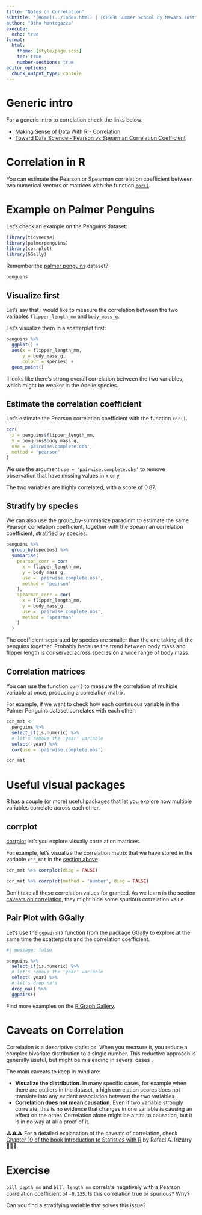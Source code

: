```yaml
---
title: "Notes on Correlation"
subtitle: '[Home](../index.html) | [CBSER Summer School by Mawazo Institute](https://mawazoinstitute.org/cbser-summer-school)'
author: "Otho Mantegazza"
execute: 
  echo: true
format:
  html:
    theme: [style/page.scss]
    toc: true
    number-sections: true
editor_options: 
  chunk_output_type: console
---
```


# Generic intro

For a generic intro to correlation check the links below:

- [Making Sense of Data With R - Correlation](https://bookdown.org/yshang/book/correlation.html)
- [Toward Data Science - Pearson vs Spearman Correlation Coefficient](https://towardsdatascience.com/clearly-explained-pearson-v-s-spearman-correlation-coefficient-ada2f473b8)

# Correlation in R

You can estimate the Pearson or Spearman correlation coefficient between two numerical vectors or matrices with the function [`cor()`](https://www.rdocumentation.org/packages/stats/versions/3.6.2/topics/cor).

# Example on  Palmer Penguins

Let's check an example on the Penguins dataset:

```r
library(tidyverse)
library(palmerpenguins)
library(corrplot)
library(GGally)
```

Remember the [palmer penguins](https://allisonhorst.github.io/palmerpenguins/) dataset?

```r
penguins
```

## Visualize first

Let's say that i would like to measure the correlation between the two variables `flipper_length_mm` and `body_mass_g`.

Let's visualize them in a scatterplot first:

```r
penguins %>% 
  ggplot() +
  aes(x = flipper_length_mm,
      y = body_mass_g,
      colour = species) +
  geom_point()
```

Il looks like there's strong overall correlation between the two variables, which might be weaker in the Adelie species.

## Estimate the correlation coefficient

Let's estimate the Pearson correlation coefficient with the function `cor()`.

```r
cor(
  x = penguins$flipper_length_mm,
  y = penguins$body_mass_g,
  use = 'pairwise.complete.obs',
  method = 'pearson'
)
```

We use the argument `use = 'pairwise.complete.obs'` to remove observation that have missing values in x or y.

The two variables are highly correlated, with a score of 0.87.

## Stratify by species

We can also use the group_by-summarize paradigm to estimate the same Pearson correlation coefficient, together with the Spearman correlation coefficient, stratified by species.

```r
penguins %>% 
  group_by(species) %>% 
  summarise(
    pearson_corr = cor(
      x = flipper_length_mm,
      y = body_mass_g,
      use = 'pairwise.complete.obs',
      method = 'pearson'
    ),
    spearman_corr = cor(
      x = flipper_length_mm,
      y = body_mass_g,
      use = 'pairwise.complete.obs',
      method = 'spearman'
    )
  )
```

The coefficient separated by species are smaller than the one taking all the penguins together. Probably because the trend between body mass and flipper length is conserved across species on a wide range of body mass.

## Correlation matrices

You can use the function `cor()` to measure the correlation of multiple variable at once, producing a correlation matrix.

For example, if we want to check how each continuous variable in the Palmer Penguins dataset correlates with each other:

```r
cor_mat <- 
  penguins %>%
  select_if(is.numeric) %>% 
  # let's remove the 'year' variable
  select(-year) %>% 
  cor(use = 'pairwise.complete.obs')

cor_mat
```


# Useful visual packages

R has a couple (or more) useful packages that let you explore how multiple variables correlate across each other.

## corrplot

[corrplot](https://cran.r-project.org/web/packages/corrplot/vignettes/corrplot-intro.html) let's you explore visually correlation matrices.

For example, let's visualize the correlation matrix that we have stored in the variable `cor_mat` in the [section above](#correlation-matrices).

```r
cor_mat %>% corrplot(diag = FALSE)
```

```r
cor_mat %>% corrplot(method = 'number', diag = FALSE)
```

Don't take all these correlation values for granted. As we learn in the section [caveats on correlation](#caveats-on-correlation), they might hide some spurious correlation value.

## Pair Plot with GGally

Let's use the `ggpairs()` function from the package [GGally](https://ggobi.github.io/ggally/reference/ggpairs.html) to explore at the same time the scatterplots and the correlation coefficient.

```r
#| message: false

penguins %>%
  select_if(is.numeric) %>% 
  # let's remove the 'year' variable
  select(-year) %>% 
  # let's drop na's
  drop_na() %>% 
  ggpairs()
```

Find more examples on the [R Graph Gallery](https://r-graph-gallery.com/199-correlation-matrix-with-ggally.html).

# Caveats on Correlation

Correlation is a descriptive statistics. When you measure it, you reduce a complex bivariate distribution to a single number. This reductive approach is generally useful, but might be misleading in several cases .

The main caveats to keep in mind are:

- **Visualize the distribution**. In many specific cases, for example when there are outliers in the dataset, a high correlation scores does not translate into any evident association between the two variables.
- **Correlation does not mean causation**. Even if two variable strongly correlate, this is no evidence that changes in one variable is causing an effect on the other. Correlation alone might be a hint to causation, but it is in no way at all a proof of it.

⚠️⚠️⚠️ For a detailed explanation of the caveats of correlation, check [Chapter 19 of the book Introduction to Statistics with R](http://rafalab.dfci.harvard.edu/dsbook/association-is-not-causation.html) by Rafael A. Irizarry 🙏🙏🙏.

# Exercise

`bill_depth_mm` and `bill_length_mm` correlate negatively with a Pearson correlation coefficient of `-0.235`. Is this correlation true or spurious? Why?

Can you find a stratifying variable that solves this issue?